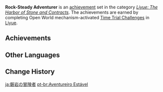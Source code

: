 {{Achievement Set Infobox
|title        = 
|primogems    = {{Achievement/Primogems|Rock-Steady Adventurer}}
|total        = {{Achievement/Total|Rock-Steady Adventurer}}
|category     = Liyue: The Harbor of Stone and Contracts
}}
'''Rock-Steady Adventurer''' is an [[achievement]] set in the category ''[[Liyue: The Harbor of Stone and Contracts]]''. The achievements are earned by completing Open World mechanism-activated [[Time Trial Challenge]]s in [[Liyue]].

==Achievements==
{{Achievements by Category Table|Rock-Steady Adventurer}}
<!--
==Notes==

==Trivia==
-->
==Other Languages==
{{Other Languages
|en      = Rock-Steady Adventurer
|zhs     = 磐岩的冒险家
|zhs_rm  = Pányán de Màoxiǎn-jiā
|zht     = 磐岩的冒險家
|zht_rm  = Pányán de Màoxiǎn-jiā
|zh_tl   = 
|ja      = 磐岩の冒険者
|ja_rm   = Bangan no Boukensha{{Assumed}}
|ja_tl   = Rock-Cliff Adventurer
|ko      = 반암의 모험가
|ko_rm   = Banam-ui Moheomga
|ko_tl   = Rock-Cliff Adventurer
|es      = Aventurero firme como la roca
|es_tl   = Adventurer Firm as the Rock
|fr      = Péripéties sur les terres rocheuses
|fr_tl   = Peripetia on the Rocky Lands
|ru      = В поисках приключений камня
|ru_tl   = In the Search for Rock's Adventures
|th      = นักผจญภัยผู้มั่นคงดุจหินผา
|th_rm   = 
|th_tl   = 
|vi      = Nhà Mạo Hiểm Bàn Nham
|vi_tl   = 
|de      = Auf Abenteuer den Felsen hinterer
|de_tl   = During Adventures Follow the Rocks
|id      = Petualang Seteguh Batu
|id_tl   = Rock-Solid Adventurer
|pt      = Aventureiro Estável
|pt_tl   = 
|tr      = Kaya Gibi Sağlam Maceracı
|tr_tl   = 
|it      = Avventure nella Terra della Roccia
|it_tl   = 
}}

==Change History==
{{Change History|1.0}}
<!--
==References==
{{Reflist}}
-->

[[ja:磐岩の冒険者]]
[[pt-br:Aventureiro Estável]]